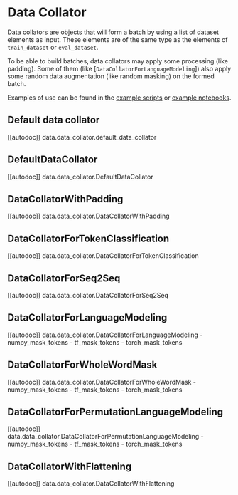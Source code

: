 <!--Copyright 2020 The HuggingFace Team. All rights reserved.

Licensed under the Apache License, Version 2.0 (the "License"); you may not use this file except in compliance with
the License. You may obtain a copy of the License at

http://www.apache.org/licenses/LICENSE-2.0

Unless required by applicable law or agreed to in writing, software distributed under the License is distributed on
an "AS IS" BASIS, WITHOUT WARRANTIES OR CONDITIONS OF ANY KIND, either express or implied. See the License for the
specific language governing permissions and limitations under the License.
-->

# Data Collator

Data collators are objects that will form a batch by using a list of dataset elements as input. These elements are of
the same type as the elements of `train_dataset` or `eval_dataset`.

To be able to build batches, data collators may apply some processing (like padding). Some of them (like
[`DataCollatorForLanguageModeling`]) also apply some random data augmentation (like random masking)
on the formed batch.

Examples of use can be found in the [example scripts](../examples) or [example notebooks](../notebooks).


## Default data collator

[[autodoc]] data.data_collator.default_data_collator

## DefaultDataCollator

[[autodoc]] data.data_collator.DefaultDataCollator

## DataCollatorWithPadding

[[autodoc]] data.data_collator.DataCollatorWithPadding

## DataCollatorForTokenClassification

[[autodoc]] data.data_collator.DataCollatorForTokenClassification

## DataCollatorForSeq2Seq

[[autodoc]] data.data_collator.DataCollatorForSeq2Seq

## DataCollatorForLanguageModeling

[[autodoc]] data.data_collator.DataCollatorForLanguageModeling
    - numpy_mask_tokens
    - tf_mask_tokens
    - torch_mask_tokens

## DataCollatorForWholeWordMask

[[autodoc]] data.data_collator.DataCollatorForWholeWordMask
    - numpy_mask_tokens
    - tf_mask_tokens
    - torch_mask_tokens

## DataCollatorForPermutationLanguageModeling

[[autodoc]] data.data_collator.DataCollatorForPermutationLanguageModeling
    - numpy_mask_tokens
    - tf_mask_tokens
    - torch_mask_tokens

## DataCollatorWithFlattening

[[autodoc]] data.data_collator.DataCollatorWithFlattening


